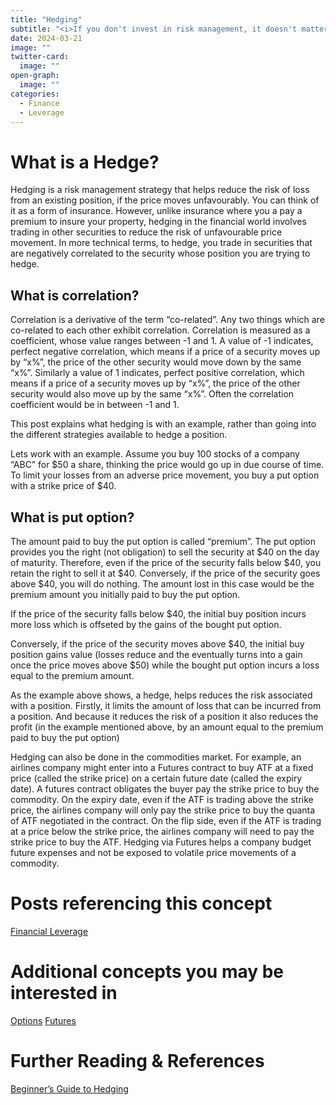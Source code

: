 ```yaml
---
title: "Hedging"
subtitle: "<i>If you don't invest in risk management, it doesn't matter what business you are in, it's a risky business<br> - Gary Cohn</i>"
date: 2024-03-21
image: ""
twitter-card:
  image: ""
open-graph:
  image: ""
categories:
  - Finance
  - Leverage
---
```


# What is a Hedge?
Hedging is a risk management strategy that helps reduce the risk of loss from an existing position, if the price moves unfavourably. You can think of it as a form of insurance. However, unlike insurance where you a pay a premium to insure your property, hedging in the financial world involves trading in other securities to reduce the risk of unfavourable price movement. In more technical terms, to hedge, you trade in securities that are negatively correlated to the security whose position you are trying to hedge.

::: {.callout-caution collapse="true"}
## What is correlation?
Correlation is a derivative of the term "co-related". Any two things which are co-related to each other exhibit correlation. Correlation is measured as a coefficient, whose value ranges between -1 and 1. A value of -1 indicates, perfect negative correlation, which means if a price of a security moves up by "x%", the price of the other security would move down by the same "x%". Similarly a value of 1 indicates, perfect positive correlation, which means if a price of a security moves up by "x%", the price of the other security would also move up by the same "x%". Often the correlation coefficient would be in between -1 and 1.
:::

This post explains what hedging is with an example, rather than going into the different strategies available to hedge a position.

Lets work with an example. Assume you buy 100 stocks of a company "ABC" for $50 a share, thinking the price would go up in due course of time. To limit your losses from an adverse price movement, you buy a put option with a strike price of $40. 

::: {.callout-caution collapse="true"}
## What is put option?
The amount paid to buy the put option is called "premium". The put option provides you the right (not obligation) to sell the security at $40 on the day of maturity. Therefore, even if the price of the security falls below $40, you retain the right to sell it at $40. Conversely, if the price of the security goes above $40, you will do nothing. The amount lost in this case would be the premium amount you initially paid to buy the put option. 
:::

If the price of the security falls below $40, the initial buy position incurs more loss which is offseted by the gains of the bought put option. 

Conversely, if the price of the security moves above $40, the initial buy position gains value (losses reduce and the eventually turns into a gain once the price moves above $50) while the bought put option incurs a loss equal to the premium amount.

As the example above shows, a hedge, helps reduces the risk associated with a position. Firstly, it limits the amount of loss that can be incurred from a position. And because it reduces the risk of a position it also reduces the profit (in the example mentioned above, by an amount equal to the premium paid to buy the put option)

Hedging can also be done in the commodities market. For example, an airlines company might enter into a Futures contract to buy ATF at a fixed price (called the strike price) on a certain future date (called the expiry date). A futures contract obligates the buyer pay the strike price to buy the commodity. On the expiry date, even if the ATF is trading above the strike price, the airlines company will only pay the strike price to buy the quanta of ATF negotiated in the contract. On the flip side, even if the ATF is trading at a price below the strike price, the airlines company will need to pay the strike price to buy the ATF. Hedging via Futures helps a company budget future expenses and not be exposed to volatile price movements of a commodity. 

# Posts referencing this concept
[Financial Leverage](./../financial-leverage/index.qmd)

# Additional concepts you may be interested in
[Options]()
[Futures]()

# Further Reading & References
[Beginner's Guide to Hedging](https://www.investopedia.com/trading/hedging-beginners-guide/){target="_blank"}
